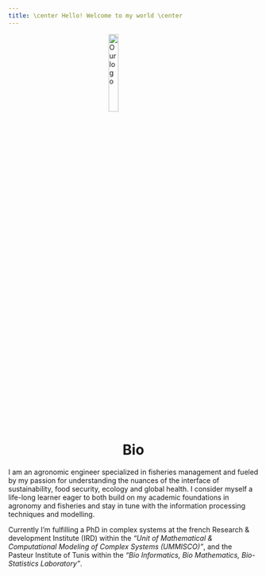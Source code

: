 ```yaml
---
title: \center Hello! Welcome to my world \center
---
```

<img 
    style="display: block; 
           margin-left: auto;
           margin-right: auto;
           width: 20%;"
    src="preview.png"  
    alt="Our logo">
</img>
<h1 style="text-align: center;">Bio</h1>
I am an agronomic engineer specialized in fisheries management and fueled by my passion for understanding the nuances of the interface of sustainability, food security, ecology and global health. I consider myself a life-long learner eager to both build on my academic foundations in agronomy and fisheries and stay in tune with the information processing techniques and modelling.

Currently I'm fulfilling a PhD in complex systems at the french Research & development Institute (IRD) within the *"Unit of  Mathematical  & Computational  Modeling  of Complex Systems  (UMMISCO)"*, and the Pasteur Institute of Tunis within the *"Bio Informatics, Bio Mathematics, Bio-Statistics Laboratory"*.





